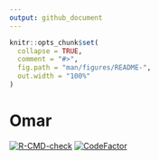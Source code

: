```yaml
---
output: github_document
---
```


<!-- README.md is generated from README.Rmd. Please edit that file -->

```r
knitr::opts_chunk$set(
  collapse = TRUE,
  comment = "#>",
  fig.path = "man/figures/README-",
  out.width = "100%"
)
```

# Omar

<!-- badges: start -->
[![R-CMD-check](https://github.com/omarjcamanto/Omar/actions/workflows/R-CMD-check.yaml/badge.svg)](https://github.com/omarjcamanto/Omar/actions/workflows/R-CMD-check.yaml)
[![CodeFactor](https://www.codefactor.io/repository/github/omarjcamanto/omar/badge)](https://www.codefactor.io/repository/github/omarjcamanto/omar)
<!-- badges: end -->
